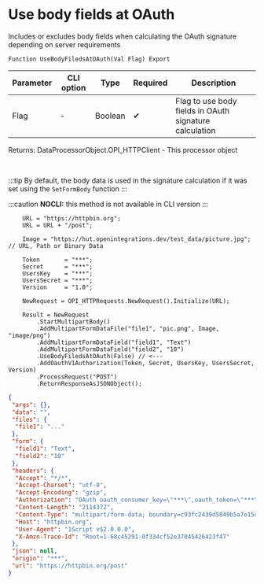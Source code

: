﻿---
sidebar_position: 3
description: Use body fields at OAuth  and other functions to work with HTTP-client in the Open Integration Package, a free open-source integration library for 1C:Enterprise 8, OneScript and CLI
keywords: [1C, 1С, 1С:Enterprise, 1С:Enterprise 8.3, API, Integration, Services, Exchange, OneScript, CLI, HTTP-client]
---


# Use body fields at OAuth 
 Includes or excludes body fields when calculating the OAuth signature depending on server requirements



`Function UseBodyFiledsAtOAuth(Val Flag) Export`

  | Parameter | CLI option | Type | Required | Description |
  |-|-|-|-|-|
  | Flag | - | Boolean | &#x2714; | Flag to use body fields in OAuth signature calculation |

  
  Returns:  DataProcessorObject.OPI_HTTPClient - This processor object

<br/>

:::tip
By default, the body data is used in the signature calculation if it was set using the `SetFormBody` function
:::

:::caution
**NOCLI:** this method is not available in CLI version
:::
<br/>



```bsl title="1C:Enterprise/OneScript code example"
    URL = "https://httpbin.org";
    URL = URL + "/post";

    Image = "https://hut.openintegrations.dev/test_data/picture.jpg"; // URL, Path or Binary Data

    Token       = "***";
    Secret      = "***";
    UsersKey    = "***";
    UsersSecret = "***";
    Version     = "1.0";

    NewRequest = OPI_HTTPRequests.NewRequest().Initialize(URL);

    Result = NewRequest
        .StartMultipartBody()
        .AddMultipartFormDataFile("file1", "pic.png", Image, "image/png")
        .AddMultipartFormDataField("field1", "Text")
        .AddMultipartFormDataField("field2", "10")
        .UseBodyFiledsAtOAuth(False) // <---
        .AddOauthV1Authorization(Token, Secret, UsersKey, UsersSecret, Version)
        .ProcessRequest("POST")
        .ReturnResponseAsJSONObject();
```
 



```json title="Result"
{
 "args": {},
 "data": "",
 "files": {
  "file1": "..."
 },
 "form": {
  "field1": "Text",
  "field2": "10"
 },
 "headers": {
  "Accept": "*/*",
  "Accept-Charset": "utf-8",
  "Accept-Encoding": "gzip",
  "Authorization": "OAuth oauth_consumer_key=\"***\",oauth_token=\"***\",oauth_signature_method=\"HMAC-SHA256\",oauth_timestamp=\"1757693057\",oauth_nonce=\"1757693057\",oauth_version=\"1.0\",oauth_signature=AOMmaeWOCXi2SsbWYiFbNEgOQTk%2FQukM24HAQBo6c8Y%3D",
  "Content-Length": "2114372",
  "Content-Type": "multipart/form-data; boundary=c93fc2439d5849b5a7e15dbd6aecb625",
  "Host": "httpbin.org",
  "User-Agent": "1Script v$2.0.0.0",
  "X-Amzn-Trace-Id": "Root=1-68c45291-0f334cf52e37045426423f47"
 },
 "json": null,
 "origin": "***",
 "url": "https://httpbin.org/post"
}
```
